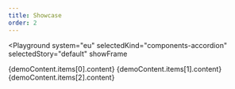 ```yaml
---
title: Showcase
order: 2
---
```




<Playground
  system="eu"
  selectedKind="components-accordion"
  selectedStory="default"
  showFrame
>
  <Accordion2>
    <Accordion2Item
      toggle={demoContent.items[0].toggle}
      id={demoContent.items[0].id}
      level={demoContent.items[0].level}
    >
      {demoContent.items[0].content}
    </Accordion2Item>
    <Accordion2Item
      toggle={demoContent.items[1].toggle}
      id={demoContent.items[1].id}
      level={demoContent.items[1].level}
    >
      {demoContent.items[1].content}
    </Accordion2Item>
    <Accordion2Item
      toggle={demoContent.items[2].toggle}
      id={demoContent.items[2].id}
      level={demoContent.items[2].level}
    >
      {demoContent.items[2].content}
    </Accordion2Item>
  </Accordion2>
</Playground>
